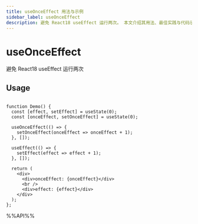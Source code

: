 ```yaml
---
title: useOnceEffect 用法与示例
sidebar_label: useOnceEffect
description: 避免 React18 useEffect 运行两次。 本文介绍其用法、最佳实践与代码示例。适用于 React 开发中需要处理副作用的场景。
---
```

# useOnceEffect

避免 React18 useEffect 运行两次

## Usage

```tsx live

function Demo() {
  const [effect, setEffect] = useState(0);
  const [onceEffect, setOnceEffect] = useState(0);

  useOnceEffect(() => {
    setOnceEffect(onceEffect => onceEffect + 1);
  }, []);

  useEffect(() => {
    setEffect(effect => effect + 1);
  }, []);

  return (
    <div>
      <div>onceEffect: {onceEffect}</div>
      <br />
      <div>effect: {effect}</div>
    </div>
  );
};

```

%%API%%